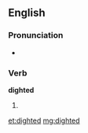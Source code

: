 ==English==

===Pronunciation===
* {{a|UK}} {{IPA|/ˈdaɪtəd/|lang=en}}

===Verb===
'''dighted'''

# {{en-past of|dight}}

[[et:dighted]]
[[mg:dighted]]